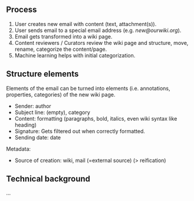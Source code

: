 {{Feature
|HasEntityTitle=Mail to wiki
|HasKeyword=email;external source;import;content creation
|HasEntityBlurb=The mail to wiki functionality enables sending content to wiki via email. This is useful for when there is no direct access to the wiki, to drop quick ideas on the go or to collaborate on ideas with others before working in the wiki.
}}
==Process==
# User creates new email with content (text, attachment(s)).
# User sends email to a special email address (e.g. ''new@ourwiki.org'').
# Email gets transformed into a wiki page.
# Content reviewers / Curators review the wiki page and structure, move, rename, categorize the content/page.
# Machine learning helps with initial categorization.


==Structure elements==
Elements of the email can be turned into elements (i.e. annotations, properties, categories) of the new wiki page.
*Sender: author
*Subject line: (empty), category
*Content: formatting (paragraphs, bold, italics, even wiki syntax like heading)
*Signature: Gets filtered out when correctly formatted.
*Sending date: date

Metadata:
*Source of creation: wiki, mail (=external source) (> reification)

==Technical background==
…
{{Annotation}}
{{Context}}
